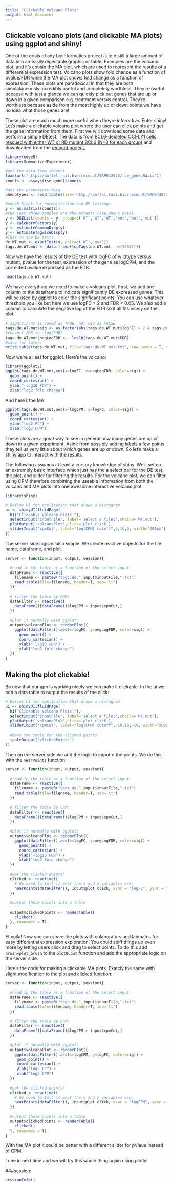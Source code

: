 ```yaml
---
title: "Clickable Volcano Plots"
output: html_document
---
```

## Clickable volcano plots (and clickable MA plots) using ggplot and shiny!

One of the goals of any bioinformatics project is to distill a large amount of data into an easily digestable graphic or table. Examples are the volcano plot, and it's cousin the MA plot, which are used to represent the results of a differential expression test. Volcano plots show fold chance as a function of pvalue/FDR while the MA plot shows fold change as a function of expression. These plots are paradoxical in that they are both simulataneously incredibly useful and completely worthless. They're useful because with just a glance we can quickly pick out genes that are up or down in a given comparison e.g. treatment versus control. They're worthless because aside from the most highly up or down points we have no idea what those genes are! 

These plot are much much more useful when theyre *interactive.* Enter shiny! Let's make a clickable volcano plot where the user can click points and get the gene information from them. First we will download some data and perform a simple DEtest. The data is from [BCL6-depleted OCI-LY1 cells rescued with either WT or RD mutant BCL6 (N=3 for each group)](https://trace.ncbi.nlm.nih.gov/Traces/sra/?study=SRP043078) and downloaded from the [recount project.](https://jhubiostatistics.shinyapps.io/recount/)

```r
library(edgeR)
library(SummarizedExperiment)

#get the data from recount
load(url("http://duffel.rail.bio/recount/SRP043078/rse_gene.Rdata"))
counts <- assays(rse_gene)$counts

#get the phenotypic data
phenotypes <- read.table(file='http://duffel.rail.bio/recount/SRP043078/SRP043078.tsv',header=T, sep='\t',fill=T)

#edgeR block for normalization and DE testing:
y <- as.matrix((counts))
#the last three samples are the mutants (see pheno data)
y <- DGEList(counts = y, group=c('WT','WT','WT','mut','mut','mut'))
y <- calcNormFactors(y)
y <- estimateCommonDisp(y)
y <- estimateTagwiseDisp(y)
#This is the DE test:
de.WT.mut <- exactTest(y, pair=c('WT','mut'))
tags.de.WT.mut <- data.frame(topTags(de.WT.mut, n=(58037)))
```

Now we have the results of the DE test with logFC of wildtype versus mutant, pvalue for the test, expression of the gene as logCPM, and the corrected pvalue expressed as the FDR.

```r
head(tags.de.WT.mut)
```

We have everything we need to make a volcano plot. First, we add one column to the dataframe to indicate significantly DE expressed genes. This will be used by ggplot to color the significant points. You can use whatever threshold you like but here we use logFC > 2 and FDR < 0.05. We also add a column to calculate the negative log of the FDR so it all fits nicely on the plot:

```r
# significant is coded as TRUE, not sig as FALSE
tags.de.WT.mut$sig <- as.factor(abs(tags.de.WT.mut$logFC) > 2 & tags.de.WT.mut$FDR < 0.05)
#convert FDR to -log(FDR)
tags.de.WT.mut$negLogFDR <- -log10(tags.de.WT.mut$FDR)
#save for later:
write.table(tags.de.WT.mut, file="tags.de.WT.mut.txt", row.names = T, sep='\t', quote=F)
```

Now we're all set for ggplot. Here's the volcano:
```r
library(ggplot2)
ggplot(tags.de.WT.mut,aes(x=logFC, y=negLogFDR, color=sig)) +
  geom_point() +
  coord_cartesian() +
  ylab("-log10 FDR") +
  xlab("log2 fold change")
```

And here's the MA:
```r
ggplot(tags.de.WT.mut,aes(x=logCPM, y=logFC, color=sig)) +
  geom_point() +
  coord_cartesian() +
  ylab("log2 FC") +
  xlab("log2 CPM")
```

These plots are a great way to  see in general how many genes are up or down in a given experiment. Aside from possibly adding labels a few points they tell us very little about *which* genes are up or down. So let's make a shiny app to interact with the results.

The following assumes at least a cursory knowledge of shiny. We'll set up an extremely basic interface which just has the a select bar for the DE test, the plot, and slider for filtering the results. For the volcano plot, we can filter using CPM therefore combining the useable information from both the volcano and MA plots into one awesome interactive volcano plot.

```r
library(shiny)

# Define UI for application that draws a histogram
ui <- shinyUI(fluidPage(
  h1("Clickable Volcano Plots!"),
  selectInput('inputFile', label='select a file:',choice='WT.mut'),
  plotOutput('volcanoPlot',click='plot_click'),
  sliderInput('cpmCut', label="log(CPM) cutoff",0,10,0, width="200px")
))
```

The server side logic is also simple. We create reactive objects for the file name, dataframe, and plot.

```r
server <- function(input, output, session){
  
  #read in the table as a function of the select input
  dataFrame <- reactive({
    filename <- paste0("tags.de.",input$inputFile,".txt")
    read.table(file=filename, header=T, sep='\t')
  })
  
  # filter the table by CPM:
  dataFilter <- reactive({
    dataFrame()[dataFrame()$logCPM > input$cpmCut,]
  })
  
  #plot it normally with ggplot:
  output$volcanoPlot <- renderPlot({ 
    ggplot(dataFilter(),aes(x=logFC, y=negLogFDR, color=sig)) +
      geom_point() +
      coord_cartesian() +
      ylab("-log10 FDR") +
      xlab("log2 fold change")
  })
}
```

## Making the plot clickable!
So now that our app is working nicely we can make it clickable. In the ui we add a data table to output the results of the click:

```r
# Define UI for application that draws a histogram
ui <- shinyUI(fluidPage(
  h1("Clickable Volcano Plots!"),
  selectInput('inputFile', label='select a file:',choice='WT.mut'),
  plotOutput('volcanoPlot',click='plot_click'),
  sliderInput('cpmCut', label="log(CPM) cutoff",-10,10,-10, width="200px"),
  
  #here the table for the clicked points:
  tableOutput('clickedPoints')
))
```

Then on the server side we add the logic to caputre the points. We do this with the `nearPoints` function:

```r
server <- function(input, output, session){
  
  #read in the table as a function of the select input
  dataFrame <- reactive({
    filename <- paste0("tags.de.",input$inputFile,".txt")
    read.table(file=filename, header=T, sep='\t')
  })
  
  # filter the table by CPM:
  dataFilter <- reactive({
    dataFrame()[dataFrame()$logCPM > input$cpmCut,]
  })
  
  #plot it normally with ggplot:
  output$volcanoPlot <- renderPlot({ 
    ggplot(dataFilter(),aes(x=logFC, y=negLogFDR, color=sig)) +
      geom_point() +
      coord_cartesian() +
      ylab("-log10 FDR") +
      xlab("log2 fold change")
  })
  
  #get the clicked points!
  clicked <- reactive({
    # We need to tell it what the x and y variables are:
    nearPoints(dataFilter(), input$plot_click, xvar = "logFC", yvar = "negLogFDR")
  })
  
  #output those points into a table
  
  output$clickedPoints <- renderTable({
    clicked()
  }, rownames = T)
}
```

Et voila! Now you can share the plots with colaborators and labmates for easy differential expression exploration! You could spiff things up even more by letting users click and drag to select points. To do this add `brush=plot_brush` to the `plotOuput` function and add the appropriate logic on the server side.

Here's the code for making a clickable MA plots. Exatcly the same with slight modification to the plot and clicked function:
```r
server <- function(input, output, session){
  
  #read in the table as a function of the select input
  dataFrame <- reactive({
    filename <- paste0("tags.de.",input$inputFile,".txt")
    read.table(file=filename, header=T, sep='\t')
  })
  
  # filter the table by CPM:
  dataFilter <- reactive({
    dataFrame()[dataFrame()$logCPM > input$cpmCut,]
  })
  
  #plot it normally with ggplot:
  output$volcanoPlot <- renderPlot({ 
    ggplot(dataFilter(),aes(x=logCPM, y=logFC, color=sig)) +
     geom_point() +
     coord_cartesian() +
     ylab("log2 FC") +
     xlab("log2 CPM")
  })
  
  #get the clicked points!
  clicked <- reactive({
    # We need to tell it what the x and y variables are:
    nearPoints(dataFilter(), input$plot_click, xvar = "logCPM", yvar = "logFC")
  })
  
  #output those points into a table
  output$clickedPoints <- renderTable({
    clicked()
  }, rownames = T)
}
```

With the MA plot it could be better with a different slider for pVlaue instead of CPM. 

Tune in next time and we will try this whole thing again using plotly!

###session:
```r
sessionInfo()
```

